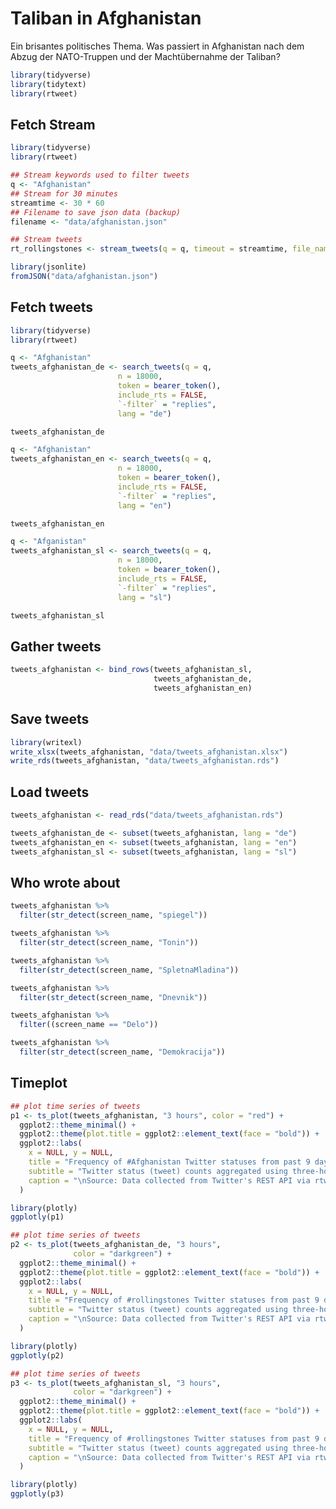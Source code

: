 # Taliban in Afghanistan

Ein brisantes politisches Thema. Was passiert in Afghanistan nach dem Abzug der NATO-Truppen und der Machtübernahme der Taliban?

```r
library(tidyverse)
library(tidytext)
library(rtweet)
```


## Fetch Stream

```r
library(tidyverse)
library(rtweet)

## Stream keywords used to filter tweets
q <- "Afghanistan"
## Stream for 30 minutes
streamtime <- 30 * 60
## Filename to save json data (backup)
filename <- "data/afghanistan.json"

## Stream tweets
rt_rollingstones <- stream_tweets(q = q, timeout = streamtime, file_name = filename)

```

```r
library(jsonlite)
fromJSON("data/afghanistan.json")

```


## Fetch tweets

```r
library(tidyverse)
library(rtweet)

q <- "Afghanistan"
tweets_afghanistan_de <- search_tweets(q = q, 
                        n = 18000,
                        token = bearer_token(), 
                        include_rts = FALSE,
                        `-filter` = "replies",
                        lang = "de")

tweets_afghanistan_de
```


```r
q <- "Afghanistan"
tweets_afghanistan_en <- search_tweets(q = q, 
                        n = 18000,
                        token = bearer_token(), 
                        include_rts = FALSE,
                        `-filter` = "replies",
                        lang = "en")

tweets_afghanistan_en
```


```r
q <- "Afganistan"
tweets_afghanistan_sl <- search_tweets(q = q, 
                        n = 18000,
                        token = bearer_token(), 
                        include_rts = FALSE,
                        `-filter` = "replies",
                        lang = "sl")

tweets_afghanistan_sl
```


## Gather tweets

```r
tweets_afghanistan <- bind_rows(tweets_afghanistan_sl,
                                tweets_afghanistan_de,
                                tweets_afghanistan_en)
```

## Save tweets

```r
library(writexl)
write_xlsx(tweets_afghanistan, "data/tweets_afghanistan.xlsx")
write_rds(tweets_afghanistan, "data/tweets_afghanistan.rds")
```

## Load tweets

```r
tweets_afghanistan <- read_rds("data/tweets_afghanistan.rds")

tweets_afghanistan_de <- subset(tweets_afghanistan, lang = "de")
tweets_afghanistan_en <- subset(tweets_afghanistan, lang = "en")
tweets_afghanistan_sl <- subset(tweets_afghanistan, lang = "sl")

```


## Who wrote about

```r
tweets_afghanistan %>% 
  filter(str_detect(screen_name, "spiegel"))

```


```r
tweets_afghanistan %>% 
  filter(str_detect(screen_name, "Tonin"))

```


```r
tweets_afghanistan %>% 
  filter(str_detect(screen_name, "SpletnaMladina"))

```


```r
tweets_afghanistan %>% 
  filter(str_detect(screen_name, "Dnevnik"))

```


```r
tweets_afghanistan %>% 
  filter((screen_name == "Delo"))

```


```r
tweets_afghanistan %>% 
  filter(str_detect(screen_name, "Demokracija"))

```

## Timeplot

```r
## plot time series of tweets
p1 <- ts_plot(tweets_afghanistan, "3 hours", color = "red") +
  ggplot2::theme_minimal() +
  ggplot2::theme(plot.title = ggplot2::element_text(face = "bold")) +
  ggplot2::labs(
    x = NULL, y = NULL,
    title = "Frequency of #Afghanistan Twitter statuses from past 9 days",
    subtitle = "Twitter status (tweet) counts aggregated using three-hour intervals",
    caption = "\nSource: Data collected from Twitter's REST API via rtweet"
  )

library(plotly)
ggplotly(p1)
```


```r
## plot time series of tweets
p2 <- ts_plot(tweets_afghanistan_de, "3 hours", 
              color = "darkgreen") +
  ggplot2::theme_minimal() +
  ggplot2::theme(plot.title = ggplot2::element_text(face = "bold")) +
  ggplot2::labs(
    x = NULL, y = NULL,
    title = "Frequency of #rollingstones Twitter statuses from past 9 days",
    subtitle = "Twitter status (tweet) counts aggregated using three-hour intervals",
    caption = "\nSource: Data collected from Twitter's REST API via rtweet"
  )

library(plotly)
ggplotly(p2)

```


```r
## plot time series of tweets
p3 <- ts_plot(tweets_afghanistan_sl, "3 hours", 
              color = "darkgreen") +
  ggplot2::theme_minimal() +
  ggplot2::theme(plot.title = ggplot2::element_text(face = "bold")) +
  ggplot2::labs(
    x = NULL, y = NULL,
    title = "Frequency of #rollingstones Twitter statuses from past 9 days",
    subtitle = "Twitter status (tweet) counts aggregated using three-hour intervals",
    caption = "\nSource: Data collected from Twitter's REST API via rtweet"
  )

library(plotly)
ggplotly(p3)

```

